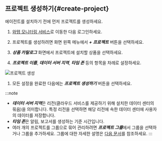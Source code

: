 ## 프로젝트 생성하기{#create-project}

에이전트를 설치하기 전에 먼저 프로젝트를 생성하세요.

1. [와탭 모니터링 서비스](https://service.whatap.io)로 이동한 다음 로그인하세요.

1. 프로젝트를 생성하려면 화면 왼쪽 메뉴에서 ***+ 프로젝트*** 버튼을 선택하세요.

1. ***상품 카탈로그*** 화면에서 프로젝트에 설치할 상품을 선택하세요.

1. ***프로젝트 이름***, ***데이터 서버 지역***, ***타임 존*** 등의 항목을 차례로 설정하세요.

  ![프로젝트 생성](/img/create-project-v2.png)

1. 모든 설정을 완료한 다음에는 ***프로젝트 생성하기*** 버튼을 선택하세요.

:::note
* ***데이터 서버 지역***은 리전(클라우드 서비스를 제공하기 위해 설치한 데이터 센터의 묶음)을 의미합니다. 특정 리전을 선택하면 해당 리전에 속한 데이터 센터에 사용자의 데이터를 저장합니다.
* ***타임 존***은 알림, 보고서를 생성하는 기준 시간입니다.
* 여러 개의 프로젝트를 그룹으로 묶어 관리하려면 ***프로젝트 그룹***에서 그룹을 선택하거나 그룹을 추가하세요. 그룹에 대한 자세한 설명은 [다음 문서](../../project/group)를 참조하세요.
:::